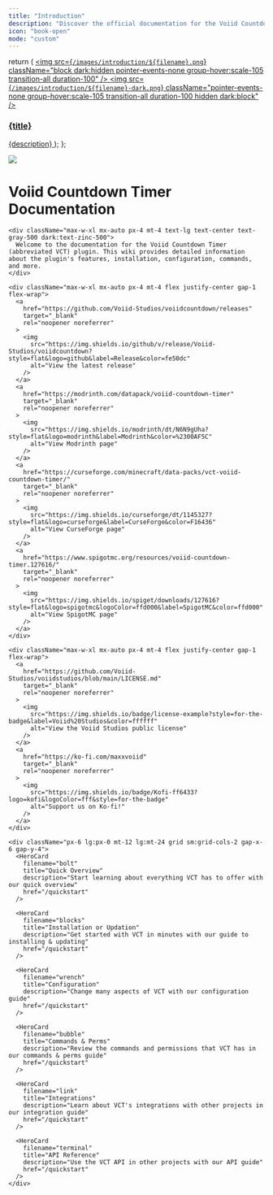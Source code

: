 ```yaml
---
title: "Introduction"
description: "Discover the official documentation for the Voiid Countdown Timer plugin!"
icon: "book-open"
mode: "custom"
---
```


  return (
    <a className="group cursor-pointer pb-8" href={href}>
      <img
        src={`/images/introduction/${filename}.png`}
        className="block dark:hidden pointer-events-none group-hover:scale-105 transition-all duration-100"
      />
      <img
        src={`/images/introduction/${filename}-dark.png`}
        className="pointer-events-none group-hover:scale-105 transition-all duration-100 hidden dark:block"
      />
      <h3 className="mt-5 text-gray-900 dark:text-zinc-50 font-medium">
        {title}
      </h3>
      <span className="mt-1.5">{description}</span>
    </a>
  );
};

<div className="relative">
  <div className="absolute top-0 lg:-top-16 left-0 right-0">
    <img
      src="/images/introduction/background.png"
      className="block pointer-events-none"
    />
  </div>

  <div className="px-4 py-16 lg:py-48 lg:pb-24 max-w-3xl mx-auto">
    <h1 className="block text-4xl font-medium text-center text-gray-900 dark:text-zinc-50 tracking-tight">
      Voiid Countdown Timer Documentation
    </h1>

    <div className="max-w-xl mx-auto px-4 mt-4 text-lg text-center text-gray-500 dark:text-zinc-500">
      Welcome to the documentation for the Voiid Countdown Timer (abbreviated VCT) plugin. This wiki provides detailed information about the plugin's features, installation, configuration, commands, and more.
    </div>

    <div className="max-w-xl mx-auto px-4 mt-4 flex justify-center gap-1 flex-wrap">
      <a
        href="https://github.com/Voiid-Studios/voiidcountdown/releases"
        target="_blank"
        rel="noopener noreferrer"
      >
        <img
          src="https://img.shields.io/github/v/release/Voiid-Studios/voiidcountdown?style=flat&logo=github&label=Release&color=fe50dc"
          alt="View the latest release"
        />
      </a>
      <a
        href="https://modrinth.com/datapack/voiid-countdown-timer"
        target="_blank"
        rel="noopener noreferrer"
      >
        <img
          src="https://img.shields.io/modrinth/dt/N6N9gUha?style=flat&logo=modrinth&label=Modrinth&color=%2300AF5C"
          alt="View Modrinth page"
        />
      </a>
      <a
        href="https://curseforge.com/minecraft/data-packs/vct-voiid-countdown-timer/"
        target="_blank"
        rel="noopener noreferrer"
      >
        <img
          src="https://img.shields.io/curseforge/dt/1145327?style=flat&logo=curseforge&label=CurseForge&color=F16436"
          alt="View CurseForge page"
        />
      </a>
      <a
        href="https://www.spigotmc.org/resources/voiid-countdown-timer.127616/"
        target="_blank"
        rel="noopener noreferrer"
      >
        <img
          src="https://img.shields.io/spiget/downloads/127616?style=flat&logo=spigotmc&logoColor=ffd000&label=SpigotMC&color=ffd000"
          alt="View SpigotMC page"
        />
      </a>
    </div>

    <div className="max-w-xl mx-auto px-4 mt-4 flex justify-center gap-1 flex-wrap">
      <a
        href="https://github.com/Voiid-Studios/voiidstudios/blob/main/LICENSE.md"
        target="_blank"
        rel="noopener noreferrer"
      >
        <img
          src="https://img.shields.io/badge/license-example?style=for-the-badge&label=Voiid%20Studios&color=ffffff"
          alt="View the Voiid Studios public license"
        />
      </a>
      <a
        href="https://ko-fi.com/maxxvoiid"
        target="_blank"
        rel="noopener noreferrer"
      >
        <img
          src="https://img.shields.io/badge/Kofi-ff6433?logo=kofi&logoColor=fff&style=for-the-badge"
          alt="Support us on Ko-fi!"
        />
      </a>
    </div>

    <div className="px-6 lg:px-0 mt-12 lg:mt-24 grid sm:grid-cols-2 gap-x-6 gap-y-4">
      <HeroCard
        filename="bolt"
        title="Quick Overview"
        description="Start learning about everything VCT has to offer with our quick overview"
        href="/quickstart"
      />

      <HeroCard
        filename="blocks"
        title="Installation or Updation"
        description="Get started with VCT in minutes with our guide to installing & updating"
        href="/quickstart"
      />

      <HeroCard
        filename="wrench"
        title="Configuration"
        description="Change many aspects of VCT with our configuration guide"
        href="/quickstart"
      />

      <HeroCard
        filename="bubble"
        title="Commands & Perms"
        description="Review the commands and permissions that VCT has in our commands & perms guide"
        href="/quickstart"
      />

      <HeroCard
        filename="link"
        title="Integrations"
        description="Learn about VCT's integrations with other projects in our integration guide"
        href="/quickstart"
      />

      <HeroCard
        filename="terminal"
        title="API Reference"
        description="Use the VCT API in other projects with our API guide"
        href="/quickstart"
      />
    </div>
  </div>
</div>